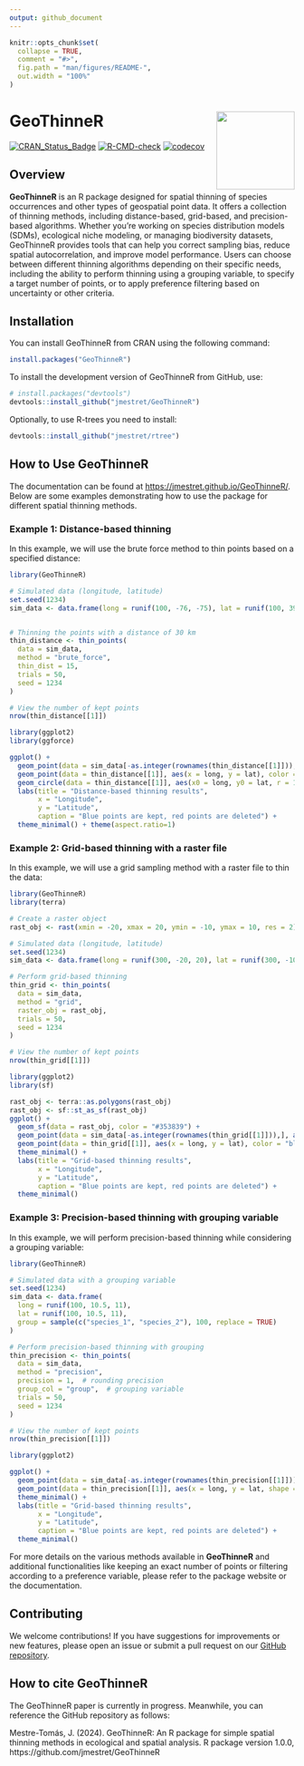 ```yaml
---
output: github_document
---
```


<!-- README.md is generated from README.Rmd. Please edit that file -->

```r
knitr::opts_chunk$set(
  collapse = TRUE,
  comment = "#>",
  fig.path = "man/figures/README-",
  out.width = "100%"
)
```

# GeoThinneR <a href="https://jmestret.github.io/GeoThinneR/"><img src="man/figures/logo.png" align="right" height="138" /></a>

<!-- badges: start -->
[![CRAN_Status_Badge](https://www.r-pkg.org/badges/version/GeoThinneR?color=blue)](https://cran.r-project.org/package=GeoThinneR)
[![R-CMD-check](https://github.com/jmestret/GeoThinneR/actions/workflows/R-CMD-check.yaml/badge.svg)](https://github.com/jmestret/GeoThinneR/actions/workflows/R-CMD-check.yaml)
[![codecov](https://codecov.io/gh/jmestret/GeoThinneR/graph/badge.svg?token=LID8Q55SMD)](https://app.codecov.io/gh/jmestret/GeoThinneR)
<!-- badges: end -->

## Overview

**GeoThinneR** is an R package designed for spatial thinning of species occurrences and other types of geospatial point data. It offers a collection of thinning methods, including distance-based, grid-based, and precision-based algorithms. Whether you're working on species distribution models (SDMs), ecological niche modeling, or managing biodiversity datasets, GeoThinneR provides tools that can help you correct sampling bias, reduce spatial autocorrelation, and improve model performance. Users can choose between different thinning algorithms depending on their specific needs, including the ability to perform thinning using a grouping variable, to specify a target number of points, or to apply preference filtering based on uncertainty or other criteria.

## Installation

You can install GeoThinneR from CRAN using the following command:

```r
install.packages("GeoThinneR")
```

To install the development version of GeoThinneR from GitHub, use:

```r
# install.packages("devtools")
devtools::install_github("jmestret/GeoThinneR")
```

Optionally, to use R-trees you need to install:

```r
devtools::install_github("jmestret/rtree")
```

## How to Use GeoThinneR

The documentation can be found at <https://jmestret.github.io/GeoThinneR/>. Below are some examples demonstrating how to use the package for different spatial thinning methods.

### Example 1: Distance-based thinning

In this example, we will use the brute force method to thin points based on a specified distance:

```r
library(GeoThinneR)

# Simulated data (longitude, latitude)
set.seed(1234)
sim_data <- data.frame(long = runif(100, -76, -75), lat = runif(100, 39, 40))


# Thinning the points with a distance of 30 km
thin_distance <- thin_points(
  data = sim_data,
  method = "brute_force",
  thin_dist = 15,
  trials = 50,
  seed = 1234
)

# View the number of kept points
nrow(thin_distance[[1]])
```
```r
library(ggplot2)
library(ggforce)

ggplot() +
  geom_point(data = sim_data[-as.integer(rownames(thin_distance[[1]])),], aes(x = long, y = lat), color = "red", size = 3, alpha = 0.5) +
  geom_point(data = thin_distance[[1]], aes(x = long, y = lat), color = "blue", size = 3) +
  geom_circle(data = thin_distance[[1]], aes(x0 = long, y0 = lat, r = 15/111), color = "grey", alpha = 0.2) +
  labs(title = "Distance-based thinning results",
       x = "Longitude",
       y = "Latitude",
       caption = "Blue points are kept, red points are deleted") +
  theme_minimal() + theme(aspect.ratio=1)
```


### Example 2: Grid-based thinning with a raster file

In this example, we will use a grid sampling method with a raster file to thin the data:

```r
library(GeoThinneR)
library(terra)

# Create a raster object
rast_obj <- rast(xmin = -20, xmax = 20, ymin = -10, ymax = 10, res = 2)

# Simulated data (longitude, latitude)
set.seed(1234)
sim_data <- data.frame(long = runif(300, -20, 20), lat = runif(300, -10, 10))

# Perform grid-based thinning
thin_grid <- thin_points(
  data = sim_data,
  method = "grid",
  raster_obj = rast_obj,
  trials = 50,
  seed = 1234
)

# View the number of kept points
nrow(thin_grid[[1]])
```
```r
library(ggplot2)
library(sf)

rast_obj <- terra::as.polygons(rast_obj)
rast_obj <- sf::st_as_sf(rast_obj)
ggplot() +
  geom_sf(data = rast_obj, color = "#353839") +
  geom_point(data = sim_data[-as.integer(rownames(thin_grid[[1]])),], aes(x = long, y = lat), color = "red", size = 3, alpha = 0.5) +
  geom_point(data = thin_grid[[1]], aes(x = long, y = lat), color = "blue", size = 3) +
  theme_minimal() +
  labs(title = "Grid-based thinning results",
       x = "Longitude",
       y = "Latitude",
       caption = "Blue points are kept, red points are deleted") +
  theme_minimal()
```


### Example 3: Precision-based thinning with grouping variable

In this example, we will perform precision-based thinning while considering a grouping variable:

```r
library(GeoThinneR)

# Simulated data with a grouping variable
set.seed(1234)
sim_data <- data.frame(
  long = runif(100, 10.5, 11),
  lat = runif(100, 10.5, 11),
  group = sample(c("species_1", "species_2"), 100, replace = TRUE)
)

# Perform precision-based thinning with grouping
thin_precision <- thin_points(
  data = sim_data,
  method = "precision",
  precision = 1,  # rounding precision
  group_col = "group",  # grouping variable
  trials = 50,
  seed = 1234
)

# View the number of kept points
nrow(thin_precision[[1]])
```
```r
library(ggplot2)

ggplot() +
  geom_point(data = sim_data[-as.integer(rownames(thin_precision[[1]])),], aes(x = long, y = lat, shape = group),  color = "red", size = 3, alpha = 0.5) +
  geom_point(data = thin_precision[[1]], aes(x = long, y = lat, shape = group), color = "blue", size = 3) +
  theme_minimal() +
  labs(title = "Grid-based thinning results",
       x = "Longitude",
       y = "Latitude",
       caption = "Blue points are kept, red points are deleted") +
  theme_minimal()
```

For more details on the various methods available in **GeoThinneR** and additional functionalities like keeping an exact number of points or filtering according to a preference variable, please refer to the package website or the documentation.

## Contributing

We welcome contributions! If you have suggestions for improvements or new features, please open an issue or submit a pull request on our [GitHub repository](https://github.com/jmestret/GeoThinneR).

## How to cite GeoThinneR

The GeoThinneR paper is currently in progress. Meanwhile, you can reference the GitHub repository as follows:

Mestre-Tomás, J. (2024). GeoThinneR: An R package for simple spatial thinning methods in ecological and spatial analysis. R package version 1.0.0, https://github.com/jmestret/GeoThinneR
